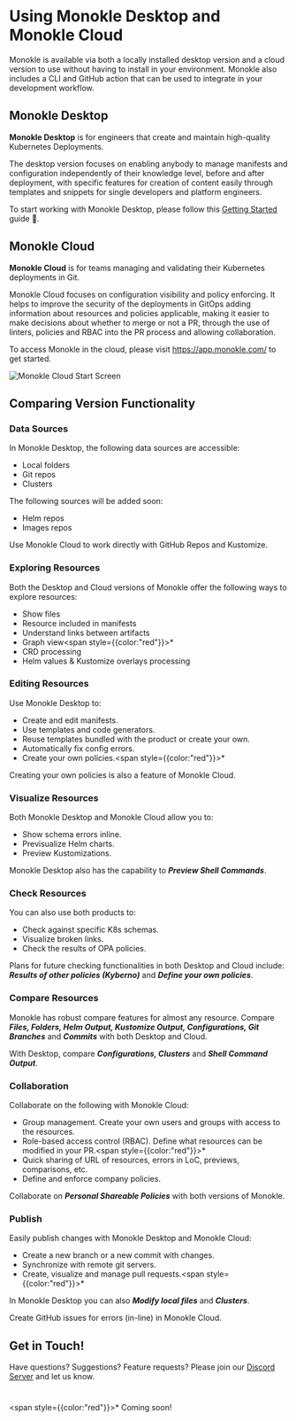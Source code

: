 
# Using Monokle Desktop and Monokle Cloud

Monokle is available via both a locally installed desktop version and a cloud version to use without having to install in your environment. Monokle also includes a CLI and GitHub action that can be used to integrate in your development workflow.

## **Monokle Desktop**

**Monokle Desktop** is for engineers that create and maintain high-quality Kubernetes Deployments.

The desktop version focuses on enabling anybody to manage manifests and configuration independently of their knowledge level, before and after deployment, with specific features for creation of content easily through templates and snippets for single developers and platform engineers.

To start working with Monokle Desktop, please follow this [Getting Started](getting-started.md) guide 🚀.

## **Monokle Cloud**

**Monokle Cloud** is for teams managing and validating their Kubernetes deployments in Git.

Monokle Cloud focuses on configuration visibility and policy enforcing. It helps to improve the security of the deployments in GitOps adding information about resources and policies applicable, making it easier to make decisions about whether to merge or not a PR, through the use of linters, policies and RBAC into the PR process and allowing collaboration.

To access Monokle in the cloud, please visit https://app.monokle.com/ to get started.

![Monokle Cloud Start Screen](img/monokle-cloud-start-screen-1.0.png)

## **Comparing Version Functionality**

### **Data Sources**

In Monokle Desktop, the following data sources are accessible:

- Local folders
- Git repos
- Clusters

The following sources will be added soon:

- Helm repos
- Images repos

Use Monokle Cloud to work directly with GitHub Repos and Kustomize.

### **Exploring Resources**

Both the Desktop and Cloud versions of Monokle offer the following ways to explore resources:

- Show files
- Resource included in manifests
- Understand links between artifacts
- Graph view<span style={{color:"red"}}>\*</span>
- CRD processing
- Helm values & Kustomize overlays processing

### **Editing Resources**

Use Monokle Desktop to:

- Create and edit manifests.
- Use templates and code generators.
- Reuse templates bundled with the product or create your own.
- Automatically fix config errors.
- Create your own policies.<span style={{color:"red"}}>\*</span>

Creating your own policies is also a feature of Monokle Cloud.

### **Visualize Resources**

Both Monokle Desktop and Monokle Cloud allow you to:

- Show schema errors inline.
- Previsualize Helm charts.
- Preview Kustomizations.

Monokle Desktop also has the capability to **_Preview Shell Commands_**.

### **Check Resources**

You can also use both products to:

- Check against specific K8s schemas.
- Visualize broken links.
- Check the results of OPA policies.

Plans for future checking functionalities in both Desktop and Cloud include: **_Results of other policies (Kyberno)_** and **_Define your own policies_**.

### **Compare Resources**

Monokle has robust compare features for almost any resource. Compare **_Files, Folders, Helm Output, Kustomize Output, Configurations, Git Branches_** and **_Commits_** with both Desktop and Cloud.

With Desktop, compare **_Configurations, Clusters_** and **_Shell Command Output_**.

### **Collaboration**

Collaborate on the following with Monokle Cloud:

- Group management. Create your own users and groups with access to the resources.
- Role-based access control (RBAC). Define what resources can be modified in your PR.<span style={{color:"red"}}>\*</span>
- Quick sharing of URL of resources, errors in LoC, previews, comparisons, etc.
- Define and enforce company policies.

Collaborate on **_Personal Shareable Policies_** with both versions of Monokle.

### **Publish**

Easily publish changes with Monokle Desktop and Monokle Cloud:

- Create a new branch or a new commit with changes.
- Synchronize with remote git servers.
- Create, visualize and manage pull requests.<span style={{color:"red"}}>\*</span>

In Monokle Desktop you can also **_Modify local files_** and **_Clusters_**.

Create GitHub issues for errors (in-line) in Monokle Cloud.

## **Get in Touch!**

Have questions? Suggestions? Feature requests? Please join our [Discord Server](https://discord.com/invite/6zupCZFQbe) and let us know.

#

<span style={{color:"red"}}>*</span> Coming soon!
